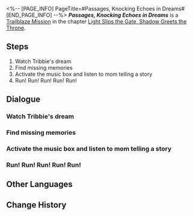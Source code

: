 <%-- [PAGE_INFO]
PageTitle=#Passages, Knocking Echoes in Dreams#
[END_PAGE_INFO] --%>
{{Stub|Dialogue.}}
{{Mission Infobox
|id            = 1040207
|title         = 
|image         = <!--Mission Passages, Knocking Echoes in Dreams.png-->
|type          = Trailblaze
|event_name    = 
|chapter       = Light Slips the Gate, Shadow Greets the Throne
|requirements  = {{subst:void|<!--Unknown: {"Type":"Manual"}-->}}
|summary       = <!--official mission summary from Fate's Atlas-->
|characters    = Gentle Mother; Trailblazer; Tribbie
|startLocation = [[Amphoreus]] - [[Depths of Tribbie's Dream]]
|world         = Amphoreus
|area          = Depths of Tribbie's Dream
|prev          = 
|next          = 
|rewards       = Trailblaze EXP*500; Stellar Jade*60; Refined Aether*4; Lost Crystal*4; Celestial Ambrosia*200; Credit*80,000
}}
'''''Passages, Knocking Echoes in Dreams''''' is a [[Trailblaze Mission]] in the chapter [[Light Slips the Gate, Shadow Greets the Throne]].

==Steps==
# Watch Tribbie's dream
# Find missing memories
# Activate the music box and listen to mom telling a story
# Run! Run! Run! Run! Run!

<!--
==Gameplay Notes==

--><!--
==Trial Character==

-->
==Dialogue==
{{Stub Dialogue}}

===Watch Tribbie's dream{{subst:void|<!--104020701-->}}===
{{Mission Description|type=trailblaze|location=Depths of Tribbie's Dream|A dream carries '''us''' back to memories long faded by time, and this dream mirrors the profound fears within '''our''' hearts.}}
{{Dialogue Start}}
:{{tx}}
{{Dialogue End}}

===Find missing memories{{subst:void|<!--104020706-->}}===
{{Dialogue Start}}
:{{tx}}
{{Dialogue End}}

===Activate the music box and listen to mom telling a story{{subst:void|<!--104020707-->}}===
{{Dialogue Start}}
:{{tx}}
{{Dialogue End}}

===Run! Run! Run! Run! Run!{{subst:void|<!--104020714-->}}===
{{Dialogue Start}}
:{{tx}}
{{Dialogue End}}

==Other Languages==
{{Other Languages
|en   = Passages, Knocking Echoes in Dreams
|zhs  = 门扉啊，叩声仍激荡梦中
|zht  = 門扉啊，叩聲仍激盪夢中
|ja   = 扉よ、夢の中の叩く音はやまず
|ko   = 문이여, 두드리는 소리가 여전히 꿈속을 격동시키는구나
|es   = Portales, ecos que llaman en sueños
|fr   = Passage vers les rêves du passé
|ru   = О врата, раздающийся эхом стук во снах
|th   = ประตูเอ๋ย เสียงเคาะยังดังก้องอยู่ในฝัน
|vi   = Hỡi Cánh Cổng, Tiếng Gõ Vẫn Vang Vọng Trong Mơ
|de   = Tore, lasst das Klopfen in Träumen widerhallen
|id   = Pintu, Ketukan Masih Menggema dalam Mimpi
|pt   = Passagens, Ecos Batendo em Sonhos
}}

==Change History==
{{Change History|3.1}}
